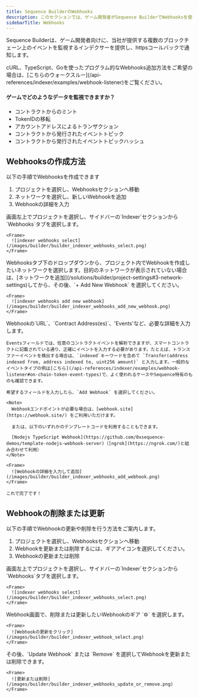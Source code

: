 ```yaml
---
title: Sequence BuilderのWebhooks
description: このセクションでは、ゲーム開発者がSequence BuilderでWebhooksを使い、複数のブロックチェーン上のイベントを監視する方法を説明します。
sidebarTitle: Webhooks
---
```


Sequence Builderは、ゲーム開発者向けに、当社が提供する複数のブロックチェーン上のイベントを監視するインデクサーを提供し、httpsコールバックで通知します。

<Warning>
  cURL、TypeScript、Goを使ったプログラム的なWebhooks追加方法をご希望の場合は、[こちらのウォークスルー](/api-references/indexer/examples/webhook-listener)をご覧ください。
</Warning>

#### ゲームでどのようなデータを監視できますか？

- コントラクトからのミント
- TokenIDの移転
- アカウントアドレスによるトランザクション
- コントラクトから発行されたイベントトピック
- コントラクトから発行されたイベントトピックハッシュ

## Webhooksの作成方法
以下の手順でWebhooksを作成できます
1. プロジェクトを選択し、Webhooksセクションへ移動
2. ネットワークを選択し、新しいWebhookを追加
3. Webhookの詳細を入力

<Steps>
  <Step title="プロジェクトを選択し、Webhooksセクションへ移動">
    画面左上でプロジェクトを選択し、サイドバーの`Indexer`セクションから`Webhooks`タブを選択します。

    <Frame>
      ![indexer webhooks select](/images/builder/builder_indexer_webhooks_select.png)
    </Frame>
  </Step>

  <Step title="ネットワークを選択し、新しいWebhookを追加">
    Webhooksタブ下のドロップダウンから、プロジェクト内でWebhookを作成したいネットワークを選択します。目的のネットワークが表示されていない場合は、[ネットワークを追加](/solutions/builder/project-settings#3-network-settings)してから、その後、`+ Add New Webhook` を選択してください。

    <Frame>
      ![indexer webhooks add new webhook](/images/builder/builder_indexer_webhooks_add_new_webhook.png)
    </Frame>
  </Step>

  <Step title="Webhookの詳細を入力">
    Webhookの`URL`、`Contract Address(es)`、'Events'など、必要な詳細を入力します。

    Eventsフィールドでは、任意のコントラクトイベントを解析できますが、スマートコントラクトに記載されている通り、正確にイベントを入力する必要があります。たとえば、トランスファーイベントを検出する場合は、`indexed`キーワードを含めて `Transfer(address indexed from, address indexed to, uint256 amount)` と入力します。一般的なイベントタイプの例は[こちら](/api-references/indexer/examples/webhook-listener#on-chain-token-event-types)で、よく使われるケースやSequence特有のものも確認できます。

    希望するフィールドを入力したら、`Add Webhook` を選択してください。

    <Note>
      Webhookエンドポイントが必要な場合は、[webhook.site](https://webhook.site/) をご利用いただけます。

      または、以下のいずれかのテンプレートコードを利用することもできます。

      [Nodejs TypeScript Webhook](https://github.com/0xsequence-demos/template-nodejs-webhook-server)（[ngrok](https://ngrok.com/)と組み合わせて利用）
    </Note>

    <Frame>
      ![Webhookの詳細を入力して追加](/images/builder/builder_indexer_webhooks_add_webhook.png)
    </Frame>

    これで完了です！
  </Step>
</Steps>

## Webhookの削除または更新
以下の手順でWebhookの更新や削除を行う方法をご案内します。
1. プロジェクトを選択し、Webhooksセクションへ移動
2. Webhookを更新または削除するには、ギアアイコンを選択してください。
3. Webhookの更新または削除

<Steps>
  <Step title="プロジェクトを選択し、Webhooksセクションへ移動">
    画面左上でプロジェクトを選択し、サイドバーの`Indexer`セクションから`Webhooks`タブを選択します。

    <Frame>
      ![indexer webhooks select](/images/builder/builder_indexer_webhooks_select.png)
    </Frame>
  </Step>

  <Step title="Webhookを更新または削除するには、ギアアイコンを選択してください。">
    Webhook画面で、削除または更新したいWebhookのギア `⚙` を選択します。

    <Frame>
      ![Webhookの更新をクリック](/images/builder/builder_indexer_webhook_select.png)
    </Frame>
  </Step>

  <Step title="Webhookの更新または削除">
    その後、`Update Webhook` または `Remove` を選択してWebhookを更新または削除できます。

    <Frame>
      ![更新または削除](/images/builder/builder_indexer_webhooks_update_or_remove.png)
    </Frame>
  </Step>
</Steps>